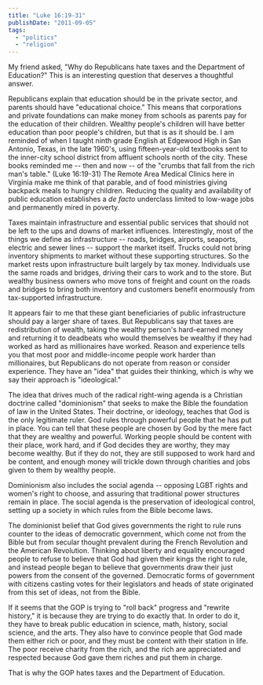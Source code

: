 ```yaml
---
title: "Luke 16:19-31"
publishDate: "2011-09-05"
tags: 
  - "politics"
  - "religion"
---
```


My friend asked, "Why do Republicans hate taxes and the Department of Education?" This is an interesting question that deserves a thoughtful answer.

Republicans explain that education should be in the private sector, and parents should have "educational choice." This means that corporations and private foundations can make money from schools as parents pay for the education of their children. Wealthy people's children will have better education than poor people's children, but that is as it should be. I am reminded of when I taught ninth grade English at Edgewood High in San Antonio, Texas, in the late 1960's, using fifteen-year-old textbooks sent to the inner-city school district from affluent schools north of the city. These books reminded me -- then and now -- of the "crumbs that fall from the rich man's table." (Luke 16:19-31) The Remote Area Medical Clinics here in Virginia make me think of that parable, and of food ministries giving backpack meals to hungry children. Reducing the quality and availability of public education establishes a _de facto_ underclass limited to low-wage jobs and permanently mired in poverty.

Taxes maintain infrastructure and essential public services that should not be left to the ups and downs of market influences. Interestingly, most of the things we define as infrastructure -- roads, bridges, airports, seaports, electric and sewer lines -- support the market itself. Trucks could not bring inventory shipments to market without these supporting structures. So the market rests upon infrastructure built largely by tax money. Individuals use the same roads and bridges, driving their cars to work and to the store. But wealthy business owners who move tons of freight and count on the roads and bridges to bring both inventory and customers benefit enormously from tax-supported infrastructure.

It appears fair to me that these giant beneficiaries of public infrastructure should pay a larger share of taxes. But Republicans say that taxes are redistribution of wealth, taking the wealthy person's hard-earned money and returning it to deadbeats who would themselves be wealthy if they had worked as hard as millionaires have worked. Reason and experience tells you that most poor and middle-income people work harder than millionaires, but Republicans do not operate from reason or consider experience. They have an "idea" that guides their thinking, which is why we say their approach is "ideological."

The idea that drives much of the radical right-wing agenda is a Christian doctrine called "dominionism" that seeks to make the Bible the foundation of law in the United States. Their doctrine, or ideology, teaches that God is the only legitimate ruler. God rules through powerful people that he has put in place. You can tell that these people are chosen by God by the mere fact that they are wealthy and powerful. Working people should be content with their place, work hard, and if God decides they are worthy, they may become wealthy. But if they do not, they are still supposed to work hard and be content, and enough money will trickle down through charities and jobs given to them by wealthy people.

Dominionism also includes the social agenda -- opposing LGBT rights and women's right to choose, and assuring that traditional power structures remain in place. The social agenda is the preservation of ideological control, setting up a society in which rules from the Bible become laws.

The dominionist belief that God gives governments the right to rule runs counter to the ideas of democratic government, which come not from the Bible but from secular thought prevalent during the French Revolution and the American Revolution. Thinking about liberty and equality encouraged people to refuse to believe that God had given their kings the right to rule, and instead people began to believe that governments draw their just powers from the consent of the governed. Democratic forms of government with citizens casting votes for their legislators and heads of state originated from this set of ideas, not from the Bible.

If it seems that the GOP is trying to "roll back" progress and "rewrite history," it is because they are trying to do exactly that. In order to do it, they have to break public education in science, math, history, social science, and the arts. They also have to convince people that God made them either rich or poor, and they must be content with their station in life. The poor receive charity from the rich, and the rich are appreciated and respected because God gave them riches and put them in charge.

That is why the GOP hates taxes and the Department of Education.
